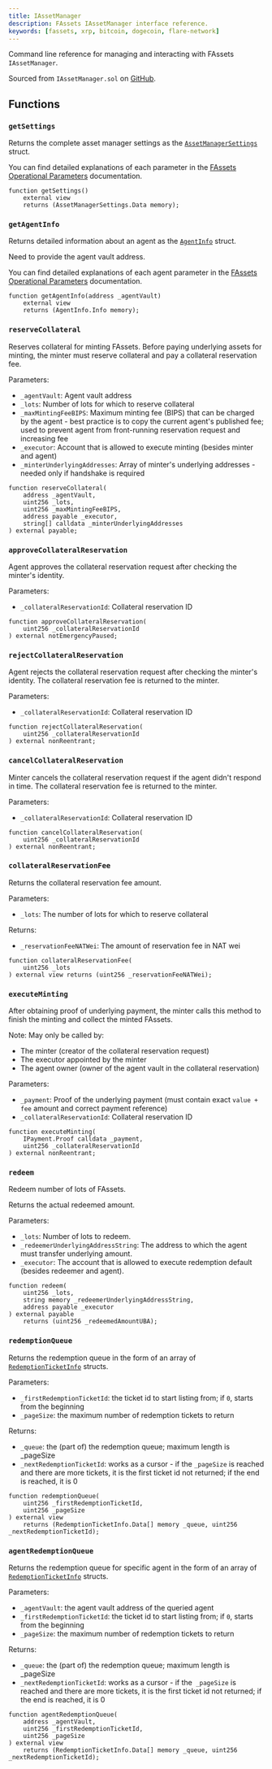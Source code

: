 ```yaml
---
title: IAssetManager
description: FAssets IAssetManager interface reference.
keywords: [fassets, xrp, bitcoin, dogecoin, flare-network]
---
```


Command line reference for managing and interacting with FAssets `IAssetManager`.

Sourced from `IAssetManager.sol` on [GitHub](https://github.com/flare-labs-ltd/fassets/blob/main/contracts/userInterfaces/IAssetManager.sol).

## Functions

### `getSettings`

Returns the complete asset manager settings as the [`AssetManagerSettings`](https://github.com/flare-labs-ltd/fassets/blob/main/contracts/userInterfaces/data/AssetManagerSettings.sol) struct.

You can find detailed explanations of each parameter in the [FAssets Operational Parameters](/fassets/operational-parameters/#asset-manager-operational-parameters) documentation.

```solidity
function getSettings()
    external view
    returns (AssetManagerSettings.Data memory);
```

### `getAgentInfo`

Returns detailed information about an agent as the [`AgentInfo`](https://github.com/flare-labs-ltd/fassets/blob/main/contracts/userInterfaces/data/AgentInfo.sol) struct.

Need to provide the agent vault address.

You can find detailed explanations of each agent parameter in the [FAssets Operational Parameters](/fassets/operational-parameters/#default-agent-settings) documentation.

```solidity
function getAgentInfo(address _agentVault)
    external view
    returns (AgentInfo.Info memory);
```

### `reserveCollateral`

Reserves collateral for minting FAssets.
Before paying underlying assets for minting, the minter must reserve collateral and pay a collateral reservation fee.

Parameters:

- `_agentVault`: Agent vault address
- `_lots`: Number of lots for which to reserve collateral
- `_maxMintingFeeBIPS`: Maximum minting fee (BIPS) that can be charged by the agent - best practice is to copy the current agent's published fee; used to prevent agent from front-running reservation request and increasing fee
- `_executor`: Account that is allowed to execute minting (besides minter and agent)
- `_minterUnderlyingAddresses`: Array of minter's underlying addresses - needed only if handshake is required

```solidity
function reserveCollateral(
    address _agentVault,
    uint256 _lots,
    uint256 _maxMintingFeeBIPS,
    address payable _executor,
    string[] calldata _minterUnderlyingAddresses
) external payable;
```

### `approveCollateralReservation`

Agent approves the collateral reservation request after checking the minter's identity.

Parameters:

- `_collateralReservationId`: Collateral reservation ID

```solidity
function approveCollateralReservation(
    uint256 _collateralReservationId
) external notEmergencyPaused;
```

### `rejectCollateralReservation`

Agent rejects the collateral reservation request after checking the minter's identity.
The collateral reservation fee is returned to the minter.

Parameters:

- `_collateralReservationId`: Collateral reservation ID

```solidity
function rejectCollateralReservation(
    uint256 _collateralReservationId
) external nonReentrant;
```

### `cancelCollateralReservation`

Minter cancels the collateral reservation request if the agent didn't respond in time.
The collateral reservation fee is returned to the minter.

Parameters:

- `_collateralReservationId`: Collateral reservation ID

```solidity
function cancelCollateralReservation(
    uint256 _collateralReservationId
) external nonReentrant;
```

### `collateralReservationFee`

Returns the collateral reservation fee amount.

Parameters:

- `_lots`: The number of lots for which to reserve collateral

Returns:

- `_reservationFeeNATWei`: The amount of reservation fee in NAT wei

```solidity
function collateralReservationFee(
    uint256 _lots
) external view returns (uint256 _reservationFeeNATWei);
```

### `executeMinting`

After obtaining proof of underlying payment, the minter calls this method to finish the minting and collect the minted FAssets.

Note: May only be called by:
- The minter (creator of the collateral reservation request)
- The executor appointed by the minter
- The agent owner (owner of the agent vault in the collateral reservation)

Parameters:

- `_payment`: Proof of the underlying payment (must contain exact `value + fee` amount and correct payment reference)
- `_collateralReservationId`: Collateral reservation ID

```solidity
function executeMinting(
    IPayment.Proof calldata _payment,
    uint256 _collateralReservationId
) external nonReentrant;
```

### `redeem`

Redeem number of lots of FAssets.

Returns the actual redeemed amount.

Parameters:

- `_lots`: Number of lots to redeem.
- `_redeemerUnderlyingAddressString`: The address to which the agent must transfer underlying amount.
- `_executor`: The account that is allowed to execute redemption default (besides redeemer and agent).

```solidity
function redeem(
    uint256 _lots,
    string memory _redeemerUnderlyingAddressString,
    address payable _executor
) external payable
    returns (uint256 _redeemedAmountUBA);
```

### `redemptionQueue`

Returns the redemption queue in the form of an array of [`RedemptionTicketInfo`](https://github.com/flare-labs-ltd/fassets/blob/main/contracts/userInterfaces/data/RedemptionTicketInfo.sol) structs.

Parameters:

- `_firstRedemptionTicketId`: the ticket id to start listing from; if `0`, starts from the beginning
- `_pageSize`: the maximum number of redemption tickets to return

Returns:

- `_queue`: the (part of) the redemption queue; maximum length is \_pageSize
- `_nextRedemptionTicketId`: works as a cursor - if the `_pageSize` is reached and there are more tickets, it is the first ticket id not returned; if the end is reached, it is 0

```solidity
function redemptionQueue(
    uint256 _firstRedemptionTicketId,
    uint256 _pageSize
) external view
    returns (RedemptionTicketInfo.Data[] memory _queue, uint256 _nextRedemptionTicketId);
```

### `agentRedemptionQueue`

Returns the redemption queue for specific agent in the form of an array of [`RedemptionTicketInfo`](https://github.com/flare-labs-ltd/fassets/blob/main/contracts/userInterfaces/data/RedemptionTicketInfo.sol) structs.

Parameters:

- `_agentVault`: the agent vault address of the queried agent
- `_firstRedemptionTicketId`: the ticket id to start listing from; if `0`, starts from the beginning
- `_pageSize`: the maximum number of redemption tickets to return

Returns:

- `_queue`: the (part of) the redemption queue; maximum length is \_pageSize
- `_nextRedemptionTicketId`: works as a cursor - if the` _pageSize` is reached and there are more tickets, it is the first ticket id not returned; if the end is reached, it is 0

```solidity
function agentRedemptionQueue(
    address _agentVault,
    uint256 _firstRedemptionTicketId,
    uint256 _pageSize
) external view
    returns (RedemptionTicketInfo.Data[] memory _queue, uint256 _nextRedemptionTicketId);
```
